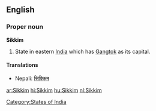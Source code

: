 ==English==

===Proper noun===
'''Sikkim'''

# State in eastern [[India]] which has [[Gangtok]] as its capital.

====Translations====
* Nepali: [[सिक्किम]]

[[Category:States of India]]

[[ar:Sikkim]]
[[hi:Sikkim]]
[[hu:Sikkim]]
[[nl:Sikkim]]